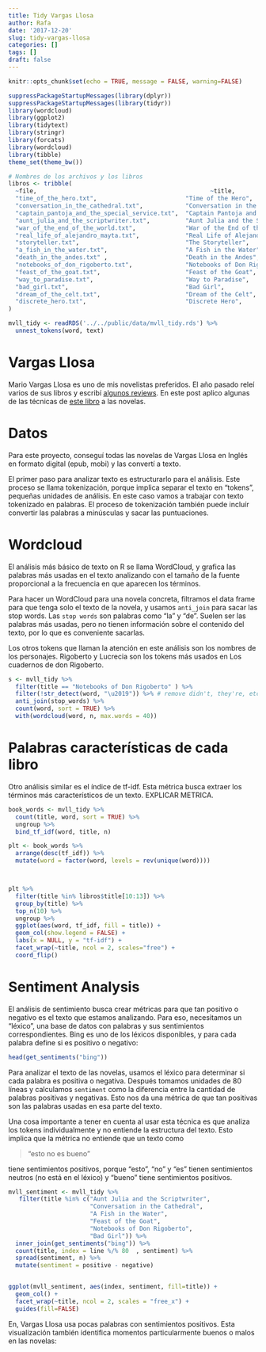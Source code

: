 ```yaml
---
title: Tidy Vargas Llosa
author: Rafa
date: '2017-12-20'
slug: tidy-vargas-llosa
categories: []
tags: []
draft: false
---
```

```r
knitr::opts_chunk$set(echo = TRUE, message = FALSE, warning=FALSE)

suppressPackageStartupMessages(library(dplyr))
suppressPackageStartupMessages(library(tidyr))
library(wordcloud)
library(ggplot2)
library(tidytext)
library(stringr)
library(forcats)
library(wordcloud)
library(tibble)
theme_set(theme_bw())
```

```r
# Nombres de los archivos y los libros
libros <- tribble(
  ~file,                                                 ~title,                             ~year,
  "time_of_the_hero.txt",                         "Time of the Hero",                         1963,
  "conversation_in_the_cathedral.txt",            "Conversation in the Cathedral",            1969,
  "captain_pantoja_and_the_special_service.txt",  "Captain Pantoja and the Special Service",  1973,
  "aunt_julia_and_the_scriptwriter.txt",          "Aunt Julia and the Scriptwriter",          1977,
  "war_of_the_end_of_the_world.txt",              "War of the End of the World",              1981,
  "real_life_of_alejandro_mayta.txt",             "Real Life of Alejandro Mayta",             1984 ,
  "storyteller.txt",                              "The Storyteller",                          1987 ,
  "a_fish_in_the_water.txt",                      "A Fish in the Water",                      1993,
  "death_in_the_andes.txt" ,                      "Death in the Andes",                       1994,
  "notebooks_of_don_rigoberto.txt",               "Notebooks of Don Rigoberto",               1997,
  "feast_of_the_goat.txt",                        "Feast of the Goat",                        2000,
  "way_to_paradise.txt",                          "Way to Paradise",                          2003,
  "bad_girl.txt",                                 "Bad Girl",                                 2006,
  "dream_of_the_celt.txt",                        "Dream of the Celt",                        2010,
  "discrete_hero.txt",                            "Discrete Hero",                            2013
)

mvll_tidy <- readRDS('../../public/data/mvll_tidy.rds') %>%
  unnest_tokens(word, text)
```
# Vargas Llosa

Mario Vargas Llosa es uno de mis novelistas preferidos. El año pasado releí varios de sus libros y escribí [algunos reviews](https://rlabuonora74.wordpress.com/). En este post aplico algunas de las técnicas de [este libro](https://www.tidytextmining.com/) a las novelas.

# Datos

Para este proyecto, conseguí todas las novelas de Vargas Llosa en Inglés en formato digital (epub, mobi) y las convertí a texto.

El primer paso para analizar texto es estructurarlo para el análisis. Este proceso se llama tokenización, porque implica separar el texto en "tokens", pequeñas unidades de análisis. En este caso vamos a trabajar con texto tokenizado en palabras. El proceso de tokenización también puede incluír convertir las palabras a minúsculas y sacar las puntuaciones.

# Wordcloud

El análisis más básico de texto on R se llama WordCloud, y grafica las palabras más usadas en el texto analizando con el tamaño de la fuente proporcional a la frecuencia en que aparecen los términos.

Para hacer un WordCloud para una novela concreta, filtramos el data frame para que tenga solo el texto de la novela, y usamos `anti_join` para sacar las stop words. Las `stop words` son palabras como "la" y "de". Suelen ser las palabras más usadas, pero no tienen información sobre el contenido del texto, por lo que es conveniente sacarlas.

Los otros tokens que llaman la atención en este análisis son los nombres de los personajes. Rigoberto y Lucrecia son los tokens más usados en Los cuadernos de don Rigoberto.





```r

s <- mvll_tidy %>% 
  filter(title == "Notebooks of Don Rigoberto" ) %>%
  filter(!str_detect(word, "\u2019")) %>% # remove didn't, they're, etc.
  anti_join(stop_words) %>%
  count(word, sort = TRUE) %>% 
  with(wordcloud(word, n, max.words = 40))

```
 






# Palabras características de cada libro


Otro análisis similar es el índice de tf-idf. Esta métrica busca extraer los términos más característicos de un texto. EXPLICAR METRICA.
```r
book_words <- mvll_tidy %>%
  count(title, word, sort = TRUE) %>%
  ungroup %>%
  bind_tf_idf(word, title, n)

plt <- book_words %>%
  arrange(desc(tf_idf)) %>%
  mutate(word = factor(word, levels = rev(unique(word))))



plt %>%
  filter(title %in% libros$title[10:13]) %>%
  group_by(title) %>%
  top_n(10) %>%
  ungroup %>%
  ggplot(aes(word, tf_idf, fill = title)) +
  geom_col(show.legend = FALSE) +
  labs(x = NULL, y = "tf-idf") + 
  facet_wrap(~title, ncol = 2, scales="free") + 
  coord_flip()

```

# Sentiment Analysis

El análisis de sentimiento busca crear métricas para que tan positivo o negativo es el texto que estamos analizando.  Para eso, necesitamos un "léxico", una base de datos con palabras y sus sentimientos correspondientes. Bing es uno de los léxicos disponibles, y para cada palabra define si es positivo o negativo:

```r
head(get_sentiments("bing"))
```

Para analizar el texto de las novelas, usamos el léxico para determinar si cada palabra es positiva o negativa. Después tomamos unidades de 80 líneas y calculamos `sentiment` como la diferencia entre la cantidad de palabras positivas y negativas. Esto nos da una métrica de que tan positivas son las palabras usadas en esa parte del texto.

Una cosa importante a tener en cuenta al usar esta técnica es que analiza los tokens individualmente y no entiende la estructura del texto. Esto implica que la métrica no entiende que un texto como 

> "esto no es bueno"

tiene sentimientos positivos, porque "esto", "no" y "es" tienen sentimientos neutros (no está en el léxico) y "bueno" tiene sentimientos positivos.

```r

mvll_sentiment <- mvll_tidy %>% 
   filter(title %in% c("Aunt Julia and the Scriptwriter",
                       "Conversation in the Cathedral",
                       "A Fish in the Water",
                       "Feast of the Goat",
                       "Notebooks of Don Rigoberto",
                       "Bad Girl")) %>%
  inner_join(get_sentiments("bing")) %>% 
  count(title, index = line %/% 80  , sentiment) %>%
  spread(sentiment, n) %>%
  mutate(sentiment = positive - negative)


ggplot(mvll_sentiment, aes(index, sentiment, fill=title)) + 
  geom_col() + 
  facet_wrap(~title, ncol = 2, scales = "free_x") + 
  guides(fill=FALSE)

```


En, Vargas Llosa usa pocas palabras con sentimientos positivos. Esta visualización también identifica momentos particularmente buenos o malos en las novelas:
